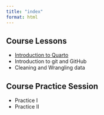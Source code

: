 ```yaml
---
title: "index"
format: html
---
```


## Course Lessons

- [Introduction to Quarto](scripts/intro-quarto.html)
- Introduction to git and GitHub
- Cleaning and Wrangling data

## Course Practice Session

- Practice I
- Practice II